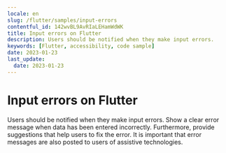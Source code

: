 ```yaml
---
locale: en
slug: /flutter/samples/input-errors
contentful_id: 142wvBL9AvRIaLEHamWdWK
title: Input errors on Flutter
description: Users should be notified when they make input errors.
keywords: [Flutter, accessibility, code sample]
date: 2023-01-23
last_update:
  date: 2023-01-23
---
```


# Input errors on Flutter

Users should be notified when they make input errors. Show a clear error message when data has been entered incorrectly. Furthermore, provide suggestions that help users to fix the error. It is important that error messages are also posted to users of assistive technologies.

<CodeSample id="input-errors" platform="flutter" locale="en"/>
